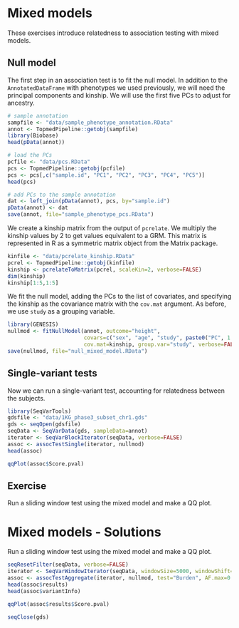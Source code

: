 # Mixed models

These exercises introduce relatedness to association testing with mixed models.

## Null model

The first step in an association test is to fit the null model. In addition to the `AnnotatedDataFrame` with phenotypes we used previously, we will need the principal components and kinship. We will use the first five PCs to adjust for ancestry.

```r
# sample annotation
sampfile <- "data/sample_phenotype_annotation.RData"
annot <- TopmedPipeline::getobj(sampfile)
library(Biobase)
head(pData(annot))

# load the PCs
pcfile <- "data/pcs.RData"
pcs <- TopmedPipeline::getobj(pcfile)
pcs <- pcs[,c("sample.id", "PC1", "PC2", "PC3", "PC4", "PC5")]
head(pcs)

# add PCs to the sample annotation
dat <- left_join(pData(annot), pcs, by="sample.id")
pData(annot) <- dat
save(annot, file="sample_phenotype_pcs.RData")
```

We create a kinship matrix from the output of `pcrelate`. We multiply the kinship values by 2 to get values equivalent to a GRM. This matrix is represented in R as a symmetric matrix object from the Matrix package.

```r
kinfile <- "data/pcrelate_kinship.RData"
pcrel <- TopmedPipeline::getobj(kinfile)
kinship <- pcrelateToMatrix(pcrel, scaleKin=2, verbose=FALSE)
dim(kinship)
kinship[1:5,1:5]
```

We fit the null model, adding the PCs to the list of covariates, and specifying the kinship as the covariance matrix with the `cov.mat` argument. As before, we use `study` as a grouping variable.

```r
library(GENESIS)
nullmod <- fitNullModel(annot, outcome="height", 
                        covars=c("sex", "age", "study", paste0("PC", 1:5)), 
                        cov.mat=kinship, group.var="study", verbose=FALSE)
save(nullmod, file="null_mixed_model.RData")
```

## Single-variant tests

Now we can run a single-variant test, accounting for relatedness between the subjects.

```r
library(SeqVarTools)
gdsfile <- "data/1KG_phase3_subset_chr1.gds"
gds <- seqOpen(gdsfile)
seqData <- SeqVarData(gds, sampleData=annot)
iterator <- SeqVarBlockIterator(seqData, verbose=FALSE)
assoc <- assocTestSingle(iterator, nullmod)
head(assoc)

qqPlot(assoc$Score.pval)
```



## Exercise

Run a sliding window test using the mixed model and make a QQ plot.


# Mixed models - Solutions

Run a sliding window test using the mixed model and make a QQ plot.

```r
seqResetFilter(seqData, verbose=FALSE)
iterator <- SeqVarWindowIterator(seqData, windowSize=5000, windowShift=2000, verbose=FALSE)
assoc <- assocTestAggregate(iterator, nullmod, test="Burden", AF.max=0.1, weight.beta=c(1,1))
head(assoc$results)
head(assoc$variantInfo)

qqPlot(assoc$results$Score.pval)
```

```r
seqClose(gds)
```

